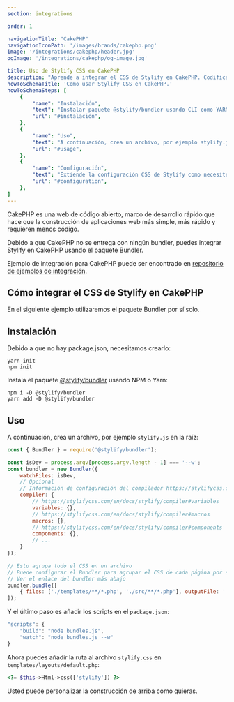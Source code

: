 ```yaml
---
section: integrations

order: 1

navigationTitle: "CakePHP"
navigationIconPath: '/images/brands/cakephp.png'
image: '/integrations/cakephp/header.jpg'
ogImage: '/integrations/cakephp/og-image.jpg'

title: Uso de Stylify CSS en CakePHP
description: "Aprende a integrar el CSS de Stylify en CakePHP. Codifica tu sitio web CakePHP más rápido con Stylify CSS"
howToSchemaTitle: 'Como usar Stylify CSS en CakePHP.'
howToSchemaSteps: [
	{
		"name": "Instalación",
		"text": "Instalar paquete @stylify/bundler usando CLI como YARN o NPM",
		"url": "#instalación",
	},
	{
		"name": "Uso",
		"text": "A continuación, crea un archivo, por ejemplo stylify.js en la raíz",
		"url": "#usage",
	},
	{
		"name": "Configuración",
		"text": "Extiende la configuración CSS de Stylify como necesites. Configura variables, componentes, selectores personalizados y mucho más",
		"url": "#configuration",
	},
]
---
```


CakePHP es una web de código abierto, marco de desarrollo rápido que hace que la construcción de aplicaciones web más simple,
más rápido y requieren menos código.

Debido a que CakePHP no se entrega con ningún bundler, puedes integrar Stylify en CakePHP usando el paquete Bundler.

<Note>Ejemplo de integración para CakePHP puede ser encontrado en <a href="https://github.com/stylify/integrations-examples/tree/master/cakephp" target="_blank" rel="noopener">repositorio de ejemplos de integración</a>.</Note>

## Cómo integrar el CSS de Stylify en CakePHP

En el siguiente ejemplo utilizaremos el paquete Bundler por sí solo.

## Instalación
Debido a que no hay package.json, necesitamos crearlo:
```
yarn init
npm init
```

Instala el paquete [@stylify/bundler](/es/docs/bundler) usando NPM o Yarn:

```
npm i -D @stylify/bundler
yarn add -D @stylify/bundler
```

## Uso
A continuación, crea un archivo, por ejemplo `stylify.js` en la raíz:

```javascript
const { Bundler } = require('@stylify/bundler');

const isDev = process.argv[process.argv.length - 1] === '--w';
const bundler = new Bundler({
	watchFiles: isDev,
	// Opcional
	// Información de configuración del compilador https://stylifycss.com/en/docs/stylify/compiler#configuration
	compiler: {
		// https://stylifycss.com/en/docs/stylify/compiler#variables
		variables: {},
		// https://stylifycss.com/en/docs/stylify/compiler#macros
		macros: {},
		// https://stylifycss.com/en/docs/stylify/compiler#components
		components: {},
		// ...
	}
});

// Esto agrupa todo el CSS en un archivo
// Puede configurar el Bundler para agrupar el CSS de cada página por separado
// Ver el enlace del bundler más abajo
bundler.bundle([
	{ files: ['./templates/**/*.php', './src/**/*.php'], outputFile: './webroot/css/stylify.css' },
]);
```

Y el último paso es añadir los scripts en el `package.json`:

```javascript
"scripts": {
	"build": "node bundles.js",
	"watch": "node bundles.js --w"
}
```

Ahora puedes añadir la ruta al archivo `stylify.css` en `templates/layouts/default.php`:

```php
<?= $this->Html->css(['stylify']) ?>
```

Usted puede personalizar la construcción de arriba como quieras.

<WhereToNext packageName="bundler" />
